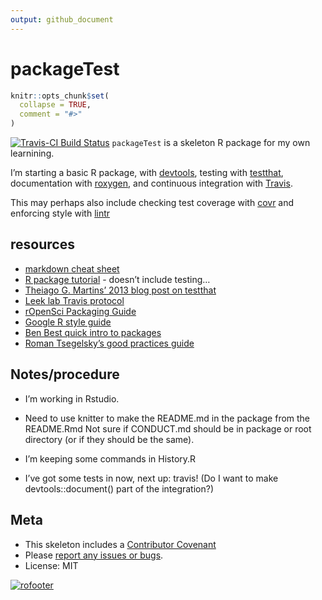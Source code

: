 ```yaml
---
output: github_document
---
```

<!-- README.md is generated from README.Rmd. Please edit that file -->

packageTest
===========

```r
knitr::opts_chunk$set(
  collapse = TRUE,
  comment = "#>"
)
```
[![Travis-CI Build Status](https://travis-ci.org/.svg?branch=master)](https://travis-ci.org/)
`packageTest` is a skeleton R package for my own learnining.

I'm starting a basic R package, with [devtools](https://cran.r-project.org/web/packages/devtools/index.html), testing with [testthat](https://cran.r-project.org/web/packages/testthat/index.html), documentation with [roxygen](https://cran.r-project.org/web/packages/roxygen2/index.html), and continuous integration with [Travis](https://travis-ci.org/).

This may perhaps also include checking test coverage with [covr](https://github.com/jimhester/covr/) and enforcing style with [lintr](https://github.com/jimhester/lintr)

## resources 
* [markdown cheat sheet](https://guides.github.com/pdfs/markdown-cheatsheet-online.pdf) 
* [R package tutorial](http://tinyheero.github.io/jekyll/update/2015/07/26/making-your-first-R-package.html) - doesn't include testing...
* [Theiago G. Martins' 2013 blog post on testthat](https://tgmstat.wordpress.com/2013/06/26/devtools-and-testthat-r-packages/)
* [Leek lab Travis protocol](http://jtleek.com/protocols/travis_bioc_devel/#) 
* [rOpenSci Packaging Guide](https://github.com/ropensci/packaging_guide)
* [Google R style guide](https://google.github.io/styleguide/Rguide.xml)
* [Ben Best quick intro to packages](https://ucsb-bren.github.io/env-info/wk07_package.html)
* [Roman Tsegelsky's good practices guide](https://romantsegelskyi.github.io/blog/2015/11/16/good-practices-r-package/)


## Notes/procedure 
* I'm working in Rstudio.
* Need to use knitter to make the README.md in the package from the README.Rmd Not
sure if CONDUCT.md should be in package or root directory (or if they should be
the same).
* I'm keeping some commands in History.R

* I've got some tests in now, next up: travis! (Do I want to make devtools::document() part of the integration?)

## Meta

* This skeleton includes a [Contributor Covenant](https://github.com/bheavner/packageTest/CONDUCT.md)
* Please [report any issues or bugs](https://github.com/bheavner/packageTest/issues).
* License: MIT

[![rofooter](http://ropensci.org/public_images/github_footer.png)](http://ropensci.org)